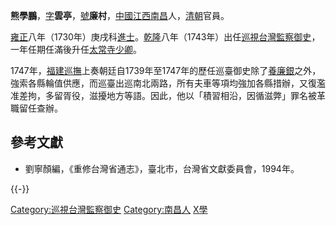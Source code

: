'''熊學鵬'''，[[表字|字]]'''雲亭'''，[[號|號]]'''廉村'''，[[中國|中國]][[江西|江西]][[南昌|南昌]]人，[[清朝|清朝]]官員。

[[雍正|雍正]]八年（1730年）庚戌科[[進士|進士]]。[[乾隆|乾隆]]八年（1743年）出任[[巡視台灣監察御史|巡視台灣監察御史]]，一年任期任滿後升任[[太常寺|太常寺]][[少卿|少卿]]。

1747年，[[福建巡撫|福建巡撫]]上奏朝廷自1739年至1747年的歷任巡臺御史除了[[養廉銀|養廉銀]]之外，強索各縣輪值供應，而巡臺出巡南北兩路，所有夫車等項均強加各縣措辦，又復濫准差拘，多留胥役，滋擾地方等語。因此，他以「積習相沿，因循滋弊」罪名被革職留任查辦。

==參考文獻==
*劉寧顏編，《重修台灣省通志》，臺北市，台灣省文獻委員會，1994年。 

{{-}}
{{start box}}
{{s-off}}
{{s-before|[[張湄|張湄]]}}
{{s-title|[[巡視台灣監察御史|巡視台灣監察御史]]（漢）|<small>乾隆八年（1743年）上任</small>}}
{{s-after|[[范咸|范咸]]}}
{{end box}}
{{雍正八年庚戌科殿試金榜}}
{{DEFAULTSORT:Xiong熊}}
[[Category:巡視台灣監察御史|Category:巡視台灣監察御史]]
[[Category:南昌人|Category:南昌人]]
[[Category:熊姓|X學]]